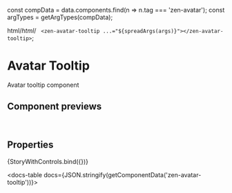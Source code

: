 const compData = data.components.find(n => n.tag === 'zen-avatar');
const argTypes = getArgTypes(compData);

<Meta title="Avatar/Avatar Tooltip" component="zen-avatar-tooltip" argTypes={argTypes} />

  html/*html*/ ` <zen-avatar-tooltip ...="${spreadArgs(args)}"></zen-avatar-tooltip>`;

# Avatar Tooltip

Avatar tooltip component

## Component previews

<br />

## Properties

<Canvas>
  <Story
    name="default"
    args={{
      ...getDefaultArgs(argTypes),
    }}
  >
    {StoryWithControls.bind({})}
  </Story>
</Canvas>

<ArgsTable story="default" />

<docs-table docs={JSON.stringify(getComponentData('zen-avatar-tooltip'))}></docs-table>

